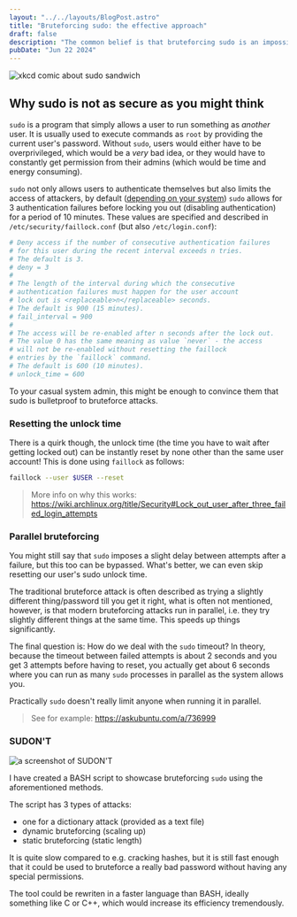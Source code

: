 ```yaml
---
layout: "../../layouts/BlogPost.astro"
title: "Bruteforcing sudo: the effective approach"
draft: false
description: "The common belief is that bruteforcing sudo is an impossible task, because of certain timeouts, but what if you could bypass them? Faillock allows you to reset the current timeout and running sudo in parallel gets rid of the timeout altogether."
pubDate: "Jun 22 2024"
---
```


![xkcd comic about sudo sandwich](https://imgs.xkcd.com/comics/sandwich.png)

## Why sudo is not as secure as you might think

`sudo` is a program that simply allows a user to run something as _another_ user. It is usually used to execute commands as `root` by providing the current user's password. Without `sudo`, users would either have to be overprivileged, which would be a _very_ bad idea, or they would have to constantly get permission from their admins (which would be time and energy consuming).

`sudo` not only allows users to authenticate themselves but also limits the access of attackers, by default ([depending on your system](https://www.sudo.ws/docs/man/sudoers.man/#Command_environment)) `sudo` allows for 3 authentication failures before locking you out (disabling authentication) for a period of 10 minutes. These values are specified and described in `/etc/security/faillock.conf` (but also `/etc/login.conf`):

```sh
# Deny access if the number of consecutive authentication failures
# for this user during the recent interval exceeds n tries.
# The default is 3.
# deny = 3
#
# The length of the interval during which the consecutive
# authentication failures must happen for the user account
# lock out is <replaceable>n</replaceable> seconds.
# The default is 900 (15 minutes).
# fail_interval = 900
#
# The access will be re-enabled after n seconds after the lock out.
# The value 0 has the same meaning as value `never` - the access
# will not be re-enabled without resetting the faillock
# entries by the `faillock` command.
# The default is 600 (10 minutes).
# unlock_time = 600
```

To your casual system admin, this might be enough to convince them that sudo is bulletproof to bruteforce attacks.

### Resetting the unlock time

There is a quirk though, the unlock time (the time you have to wait after getting locked out) can be instantly reset by none other than the same user account! This is done using `faillock` as follows:

```sh
faillock --user $USER --reset
```

> More info on why this works: https://wiki.archlinux.org/title/Security#Lock_out_user_after_three_failed_login_attempts

### Parallel bruteforcing

You might still say that `sudo` imposes a slight delay between attempts after a failure, but this too can be bypassed. What's better, we can even skip resetting our user's sudo unlock time.

The traditional bruteforce attack is often described as trying a slightly different thing/password till you get it right, what is often not mentioned, however, is that modern bruteforcing attacks run in parallel, i.e. they try slightly different things at the same time. This speeds up things significantly.

The final question is: How do we deal with the `sudo` timeout?
In theory, because the timeout between failed attempts is about 2 seconds and you get 3 attempts before having to reset, you actually get about 6 seconds where you can run as many `sudo` processes in parallel as the system allows you.

Practically `sudo` doesn't really limit anyone when running it in parallel.

> See for example: https://askubuntu.com/a/736999

### SUDON'T

![a screenshot of SUDON'T](/cybersecurity/bruteforcing-sudo/sudont.png)

I have created a BASH script to showcase bruteforcing `sudo` using the aforementioned methods.

The script has 3 types of attacks:

- one for a dictionary attack (provided as a text file)
- dynamic bruteforcing (scaling up)
- static bruteforcing (static length)

It is quite slow compared to e.g. cracking hashes, but it is still fast enough that it could be used to bruteforce a really bad password without having any special permissions.

The tool could be rewriten in a faster language than BASH, ideally something like C or C++, which would increase its efficiency tremendously.
